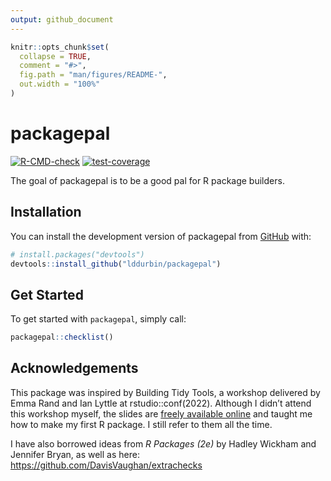 ```yaml
---
output: github_document
---
```


<!-- README.md is generated from README.Rmd. Please edit that file -->

```r
knitr::opts_chunk$set(
  collapse = TRUE,
  comment = "#>",
  fig.path = "man/figures/README-",
  out.width = "100%"
)
```

# packagepal

<!-- badges: start -->
[![R-CMD-check](https://github.com/lddurbin/packagepal/actions/workflows/R-CMD-check.yaml/badge.svg)](https://github.com/lddurbin/packagepal/actions/workflows/R-CMD-check.yaml)
[![test-coverage](https://github.com/lddurbin/packagepal/actions/workflows/test-coverage.yaml/badge.svg)](https://github.com/lddurbin/packagepal/actions/workflows/test-coverage.yaml)
<!-- badges: end -->

The goal of packagepal is to be a good pal for R package builders.

## Installation

You can install the development version of packagepal from [GitHub](https://github.com/) with:

``` r
# install.packages("devtools")
devtools::install_github("lddurbin/packagepal")
```

## Get Started

To get started with `packagepal`, simply call:

```r
packagepal::checklist()
```


## Acknowledgements

This package was inspired by Building Tidy Tools, a workshop delivered by Emma Rand and Ian Lyttle at rstudio::conf(2022). Although I didn't attend this workshop myself, the slides are [freely available online](https://rstudio-conf-2022.github.io/build-tidy-tools/) and taught me how to make my first R package. I still refer to them all the time.

I have also borrowed ideas from *R Packages (2e)* by Hadley Wickham and Jennifer Bryan, as well as here: [https://github.com/DavisVaughan/extrachecks](https://github.com/DavisVaughan/extrachecks)
